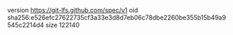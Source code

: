 version https://git-lfs.github.com/spec/v1
oid sha256:e526efc27622735cf3a33e3d8d7eb06c78dbe2260be355b15b49a9545c2214d4
size 122140
